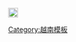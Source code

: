 <includeonly>[[File:Independence Order.png|20px|link=Order of Independence|Order of Independence {{#if: {{{1|}}}| — {{{1}}}}}]]{{main other|[[Category:Orders, decorations, and medals of Vietnam]]}}</includeonly><noinclude>
{{doc}} [[Category:越南模板]]</noinclude>